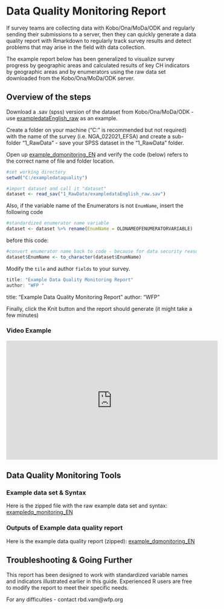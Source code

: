 # Data Quality Monitoring Report

If survey teams are collecting data with Kobo/Ona/MoDa/ODK and regularly sending their submissions to a server, then they can quickly generate a data quality report with Rmarkdown to regularly track survey results and detect problems that may arise in the field with data collection.

The example report below has been generalized to visualize survey progress by geographic areas and calculated results of key CH indicators by geographic areas and by enumerators using the raw data set downloaded from the  Kobo/Ona/MoDa/ODK server.

## Overview of the steps

Download a .sav (spss) version of the dataset from Kobo/Ona/MoDa/ODK - use [exampledataEnglish_raw](https://github.com/WFP-VAM/RBD_FS_CH_guide_EN/blob/master/example_datasets/exampledataEnglish_raw.sav) as an example.

Create a folder on your machine ("C:" is recommended but not required) with the name of the survey (i.e. NGA_022021_EFSA) and create a sub-folder "1_RawData" - save your SPSS dataset in the "1_RawData" folder.


Open up [example_dqmonitoring_EN](https://github.com/WFP-VAM/RBD_FS_CH_guide_EN/blob/master/syntax/example_dqmonitoring_EN.Rmd) 
 and verify the code (below) refers to the correct name of file and folder location.

```r
#set working directory 
setwd("C:/exampledataquality")

#import dataset and call it "dataset"
dataset <- read_sav("1_RawData/exampledataEnglish_raw.sav")
```

Also, if the variable name of the Enumerators is not `EnumName`, insert the following code 

```r
#standardized enumerator name variable
dataset <- dataset %>% rename(EnumName = OLDNAMEOFENUMERATORVARIABLE) 
```

before this code:

```r
#convert enumerator name back to code - because for data security reasons you dont want to publish the name of the operator
dataset$EnumName <- to_character(dataset$EnumName)
```

 Modify the `tile` and author `fields` to your survey. 

```r
title: "Example Data Quality Monitoring Report"
author: "WFP "
```
title: "Example Data Quality Monitoring Report"
author: "WFP "

Finally, click the Knit button and the report should generate (it might take a few minutes)

### Video Example 

<iframe width="560" height="315" src="https://drive.google.com/file/d/1XingK-9rS2pb4xb9wybnZFxgEHerxDMj" frameborder="0" allowfullscreen></iframe>

## Data Quality Monitoring Tools

### Example data set & Syntax

Here is the zipped file with the raw example data set and syntax:
[exampledq_monitoring_EN](https://github.com/WFP-VAM/RBD_FS_CH_guide_EN/blob/master/syntax/exampledq_monitoring_EN.zip) 

### Outputs of Example data quality report

Here is the example data quality report (zipped):
[example_dqmonitoring_EN](https://github.com/WFP-VAM/RBD_FS_CH_guide_EN/blob/master/outputs/example_dqmonitoring_EN.zip) 

## Troubleshooting & Going Further

This report has been designed to work with standardized variable names and indicators illustrated earlier in this guide.  Experienced R users are free to modify the report to meet their specific needs.  

For any difficulties - contact rbd.vam@wfp.org

